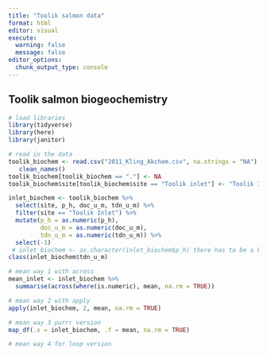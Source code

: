 ```yaml
---
title: "Toolik salmon data"
format: html
editor: visual
execute: 
  warning: false
  message: false
editor_options: 
  chunk_output_type: console
---
```


## Toolik salmon biogeochemistry

```r
# load libraries
library(tidyverse)
library(here)
library(janitor)
```

```r
# read in the data
toolik_biochem <- read.csv("2011_Kling_Akchem.csv", na.strings = "NA") %>%
   clean_names()
toolik_biochem[toolik_biochem == "."] <- NA
toolik_biochem$site[toolik_biochem$site == "Toolik inlet"] <- "Toolik Inlet"
```

```r
inlet_biochem <- toolik_biochem %>% 
  select(site, p_h, doc_u_m, tdn_u_m) %>% 
  filter(site == "Toolik Inlet") %>% 
  mutate(p_h = as.numeric(p_h), 
         doc_u_m = as.numeric(doc_u_m), 
         tdn_u_m = as.numeric(tdn_u_m)) %>% 
  select(-1)
 # inlet_biochem <- as.character(inlet_biochem$p_h) there has to be a better way to do this part geez
class(inlet_biochem$tdn_u_m)
```

```r
# mean way 1 with across 
mean_inlet <- inlet_biochem %>% 
  summarise(across(where(is.numeric), mean, na.rm = TRUE))
```

```r
# mean way 2 with apply
apply(inlet_biochem, 2, mean, na.rm = TRUE)
```

```r
# mean way 3 purrr version
map_df(.x = inlet_biochem, .f = mean, na.rm = TRUE)
```

```r
# mean way 4 for loop version

```

